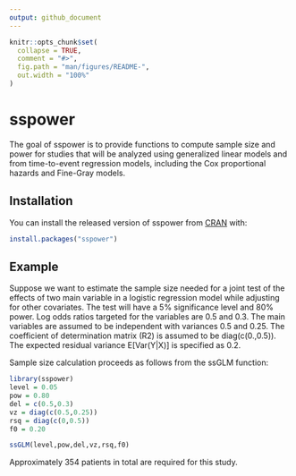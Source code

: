 ```yaml
---
output: github_document
---
```


<!-- README.md is generated from README.Rmd. Please edit that file -->

```r
knitr::opts_chunk$set(
  collapse = TRUE,
  comment = "#>",
  fig.path = "man/figures/README-",
  out.width = "100%"
)
```

# sspower

<!-- badges: start -->
<!-- badges: end -->

The goal of sspower is to provide functions to compute sample size and power for studies that will be analyzed using generalized linear models and from time-to-event regression models, including the Cox proportional hazards and Fine-Gray models. 

## Installation

You can install the released version of sspower from [CRAN](https://CRAN.R-project.org) with:

``` r
install.packages("sspower")
```

## Example

Suppose we want to estimate the sample size needed for a joint test of the effects of two main variable in a logistic regression model while adjusting for other covariates. The test will have a 5% significance level and 80% power. Log odds ratios targeted for the variables are 0.5 and 0.3. The main variables are assumed to be independent with variances 0.5 and 0.25. The coefficient of determination matrix (R2) is assumed to be diag(c(0.,0.5)). The expected residual variance E[Var(Y|X)] is specified as 0.2. 

Sample size calculation proceeds as follows from the ssGLM function:

```r
library(sspower)
level = 0.05
pow = 0.80
del = c(0.5,0.3)
vz = diag(c(0.5,0.25))
rsq = diag(c(0,0.5))
f0 = 0.20

ssGLM(level,pow,del,vz,rsq,f0)

```

Approximately 354 patients in total are required for this study.
